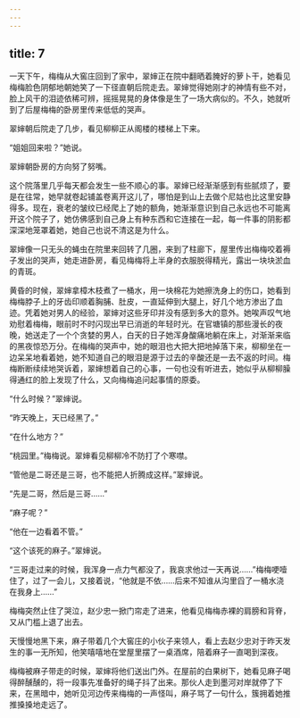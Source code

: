```yaml
---
---
---
```

title: 7
---



一天下午，梅梅从大窖庄回到了家中，翠婶正在院中翻晒着腌好的萝卜干，她看见梅梅脸色阴郁地朝她笑了一下径直朝后院走去。翠婶觉得她刚才的神情有些不对，脸上风干的泪迹依稀可辨，摇摇晃晃的身体像是生了一场大病似的。不久，她就听到了后屋梅梅的卧房里传来低低的哭声。

翠婶朝后院走了几步，看见柳柳正从阁楼的楼梯上下来。

“姐姐回来啦？”她说。

翠婶朝卧房的方向努了努嘴。

这个院落里几乎每天都会发生一些不顺心的事。翠婶已经渐渐感到有些腻烦了，要是在往常，她早就卷起铺盖卷离开这儿了，哪怕是到山上去做个尼姑也比这里安静得多。现在，衰老的皱纹已经爬上了她的额角，她渐渐意识到自己永远也不可能离开这个院子了，她仿佛感到自己身上有种东西和它连接在一起，每一件事的阴影都深深地笼罩着她，她自己也说不清这是为什么。

翠婶像一只无头的蝇虫在院里来回转了几圈，来到了柱廊下，屋里传出梅梅咬着褥子发出的哭声，她走进卧房，看见梅梅将上半身的衣服脱得精光，露出一块块淤血的青斑。

黄昏的时候，翠婶拿樟木枝煮了一桶水，用一块棉花为她擦洗身上的伤口，她看到梅梅脖子上的牙齿印顺着胸脯、肚皮，一直延伸到大腿上，好几个地方渗出了血迹。凭着她对男人的经验，翠婶对这些牙印并没有感到多大的意外。她唉声叹气地劝慰着梅梅，眼前时不时闪现出早已消逝的年轻时光。在官塘镇的那些漫长的夜晚，她送走了一个个贪婪的男人，白天的日子她浑身酸痛地躺在床上，对渐渐来临的黑夜惊恐万分。在梅梅的哭声中，她的眼泪也大把大把地掉落下来，柳柳坐在一边呆呆地看着她，她不知道自己的眼泪是源于过去的辛酸还是一去不返的时间。梅梅断断续续地哭诉着，翠婶想着自己的心事，一句也没有听进去，她似乎从柳柳臊得通红的脸上发现了什么，又向梅梅追问起事情的原委。

“什么时候？”翠婶说。

“昨天晚上，天已经黑了。”

“在什么地方？”

“桃园里。”梅梅说。翠婶看见柳柳冷不防打了个寒噤。

“管他是二哥还是三哥，也不能把人折腾成这样。”翠婶说。

“先是二哥，然后是三哥……”

“麻子呢？”

“他在一边看着不管。”

“这个该死的麻子。”翠婶说。

“三哥走过来的时候，我浑身一点力气都没了，我哀求他过一天再说……”梅梅哽噎住了，过了一会儿，又接着说，“他就是不依……后来不知谁从沟里舀了一桶水浇在我身上……”

梅梅突然止住了哭泣，赵少忠一掀门帘走了进来，他看见梅梅赤裸的肩膀和背脊，又从门槛上退了出去。

天慢慢地黑下来，麻子带着几个大窖庄的小伙子来领人，看上去赵少忠对于昨天发生的事一无所知，他笑嘻嘻地在堂屋里摆了一桌酒席，陪着麻子一直喝到深夜。

梅梅被麻子带走的时候，翠婶将他们送出门外。在屋前的白果树下，她看见麻子喝得醉醺醺的，将一段事先准备好的绳子抖了出来。那伙人走到墨河对岸就停了下来，在黑暗中，她听见河边传来梅梅的一声怪叫，麻子骂了一句什么，簇拥着她推推搡搡地走远了。